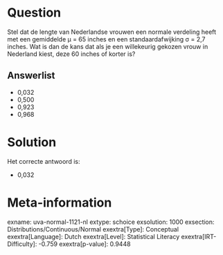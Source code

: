 Question
========

Stel dat de lengte van Nederlandse vrouwen een normale verdeling heeft
met een gemiddelde µ = 65 inches en een standaardafwijking σ = 2,7
inches. Wat is dan de kans dat als je een willekeurig gekozen vrouw in
Nederland kiest, deze 60 inches of korter is?

Answerlist
----------

* 0,032
* 0,500
* 0,923
* 0,968

Solution
========

Het correcte antwoord is: 

* 0,032

Meta-information
================
exname: uva-normal-1121-nl
extype: schoice
exsolution: 1000
exsection: Distributions/Continuous/Normal
exextra[Type]: Conceptual
exextra[Language]: Dutch
exextra[Level]: Statistical Literacy
exextra[IRT-Difficulty]: -0.759
exextra[p-value]: 0.9448
